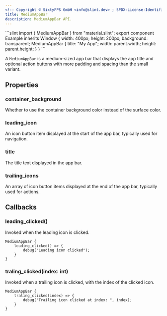 ```yaml
---
<!-- Copyright © SixtyFPS GmbH <info@slint.dev> ; SPDX-License-Identifier: MIT -->
title: MediumAppBar
description: MediumAppBar API.
---
```



<CodeSnippetMD imagePath="" imageWidth="0" imageHeight="0" imageAlt="">
```slint
import { MediumAppBar } from "material.slint";
export component Example inherits Window {
    width: 400px;
    height: 200px;
    background: transparent;
    MediumAppBar {
        title: "My App";
        width: parent.width;
        height: parent.height;
    }
}
```
</CodeSnippetMD>

A `MediumAppBar` is a medium-sized app bar that displays the app title and optional action buttons with more padding and spacing than the small variant.

## Properties

### container_background
<SlintProperty propName="container_background" typeName="bool">
Whether to use the container background color instead of the surface color.
</SlintProperty>

### leading_icon
<SlintProperty propName="leading_icon" typeName="IconButtonItem">
An icon button item displayed at the start of the app bar, typically used for navigation.
</SlintProperty>

### title
<SlintProperty propName="title" typeName="string">
The title text displayed in the app bar.
</SlintProperty>

### trailing_icons
<SlintProperty propName="trailing_icons" typeName="[IconButtonItem]">
An array of icon button items displayed at the end of the app bar, typically used for actions.
</SlintProperty>

## Callbacks

### leading_clicked()
Invoked when the leading icon is clicked.

```slint {2-4}
MediumAppBar {
    leading_clicked() => {
        debug("Leading icon clicked");
    }
}
```

### traling_clicked(index: int)
Invoked when a trailing icon is clicked, with the index of the clicked icon.

```slint {2-4}
MediumAppBar {
    traling_clicked(index) => {
        debug("Trailing icon clicked at index: ", index);
    }
}
``` 